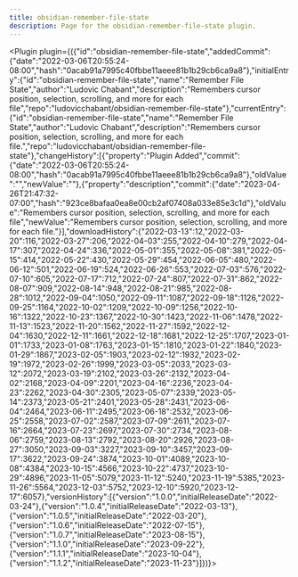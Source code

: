 ---
title: obsidian-remember-file-state
description: Page for the obsidian-remember-file-state plugin.
---


<Plugin plugin={({"id":"obsidian-remember-file-state","addedCommit":{"date":"2022-03-06T20:55:24-08:00","hash":"0acab91a7995c40fbbe11aeee81b1b29cb6ca9a8"},"initialEntry":{"id":"obsidian-remember-file-state","name":"Remember File State","author":"Ludovic Chabant","description":"Remembers cursor position, selection, scrolling, and more for each file","repo":"ludovicchabant/obsidian-remember-file-state"},"currentEntry":{"id":"obsidian-remember-file-state","name":"Remember File State","author":"Ludovic Chabant","description":"Remembers cursor position, selection, scrolling, and more for each file.","repo":"ludovicchabant/obsidian-remember-file-state"},"changeHistory":[{"property":"Plugin Added","commit":{"date":"2022-03-06T20:55:24-08:00","hash":"0acab91a7995c40fbbe11aeee81b1b29cb6ca9a8"},"oldValue":"","newValue":""},{"property":"description","commit":{"date":"2023-04-26T21:47:32-07:00","hash":"923ce8bafaa0ea8e00cb2af07408a033e85e3c1d"},"oldValue":"Remembers cursor position, selection, scrolling, and more for each file","newValue":"Remembers cursor position, selection, scrolling, and more for each file."}],"downloadHistory":{"2022-03-13":12,"2022-03-20":116,"2022-03-27":206,"2022-04-03":255,"2022-04-10":279,"2022-04-17":307,"2022-04-24":336,"2022-05-01":355,"2022-05-08":381,"2022-05-15":414,"2022-05-22":430,"2022-05-29":454,"2022-06-05":480,"2022-06-12":501,"2022-06-19":524,"2022-06-26":553,"2022-07-03":576,"2022-07-10":605,"2022-07-17":712,"2022-07-24":807,"2022-07-31":862,"2022-08-07":909,"2022-08-14":948,"2022-08-21":985,"2022-08-28":1012,"2022-09-04":1050,"2022-09-11":1087,"2022-09-18":1126,"2022-09-25":1164,"2022-10-02":1209,"2022-10-09":1256,"2022-10-16":1322,"2022-10-23":1367,"2022-10-30":1423,"2022-11-06":1478,"2022-11-13":1523,"2022-11-20":1562,"2022-11-27":1592,"2022-12-04":1630,"2022-12-11":1661,"2022-12-18":1681,"2022-12-25":1707,"2023-01-01":1733,"2023-01-08":1763,"2023-01-15":1810,"2023-01-22":1840,"2023-01-29":1867,"2023-02-05":1903,"2023-02-12":1932,"2023-02-19":1972,"2023-02-26":1999,"2023-03-05":2033,"2023-03-12":2072,"2023-03-19":2102,"2023-03-26":2132,"2023-04-02":2168,"2023-04-09":2201,"2023-04-16":2236,"2023-04-23":2262,"2023-04-30":2305,"2023-05-07":2339,"2023-05-14":2373,"2023-05-21":2401,"2023-05-28":2431,"2023-06-04":2464,"2023-06-11":2495,"2023-06-18":2532,"2023-06-25":2558,"2023-07-02":2587,"2023-07-09":2611,"2023-07-16":2664,"2023-07-23":2697,"2023-07-30":2734,"2023-08-06":2759,"2023-08-13":2792,"2023-08-20":2926,"2023-08-27":3050,"2023-09-03":3227,"2023-09-10":3457,"2023-09-17":3622,"2023-09-24":3874,"2023-10-01":4089,"2023-10-08":4384,"2023-10-15":4566,"2023-10-22":4737,"2023-10-29":4896,"2023-11-05":5079,"2023-11-12":5240,"2023-11-19":5385,"2023-11-26":5564,"2023-12-03":5752,"2023-12-10":5920,"2023-12-17":6057},"versionHistory":[{"version":"1.0.0","initialReleaseDate":"2022-03-24"},{"version":"1.0.4","initialReleaseDate":"2022-03-13"},{"version":"1.0.5","initialReleaseDate":"2022-03-20"},{"version":"1.0.6","initialReleaseDate":"2022-07-15"},{"version":"1.0.7","initialReleaseDate":"2023-08-15"},{"version":"1.1.0","initialReleaseDate":"2023-09-22"},{"version":"1.1.1","initialReleaseDate":"2023-10-04"},{"version":"1.1.2","initialReleaseDate":"2023-11-23"}]})}></Plugin>